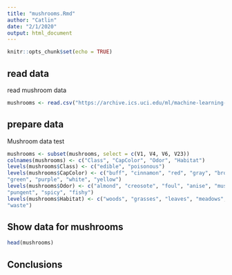 ---
title: "mushrooms.Rmd"
author: "Catlin"
date: "2/1/2020"
output: html_document
---

```{r setup, include=FALSE}
knitr::opts_chunk$set(echo = TRUE)
```

## read data

read mushroom data

```{r}
mushrooms <- read.csv("https://archive.ics.uci.edu/ml/machine-learning-databases/mushroom/agaricus-lepiota.data",header = FALSE, sep = ",")
```

## prepare data

Mushroom data test

```{r}
mushrooms <- subset(mushrooms, select = c(V1, V4, V6, V23))
colnames(mushrooms) <- c("Class", "CapColor", "Odor", "Habitat")
levels(mushrooms$Class) <- c("edible", "poisonous")
levels(mushrooms$CapColor) <- c("buff", "cinnamon", "red", "gray", "brown", "pink", 
"green", "purple", "white", "yellow")
levels(mushrooms$Odor) <- c("almond", "creosote", "foul", "anise", "musty", "none", 
"pungent", "spicy", "fishy")
levels(mushrooms$Habitat) <- c("woods", "grasses", "leaves", "meadows", "paths", "urban", 
"waste")
```

## Show data for mushrooms


```{r}
head(mushrooms)
```

## Conclusions


